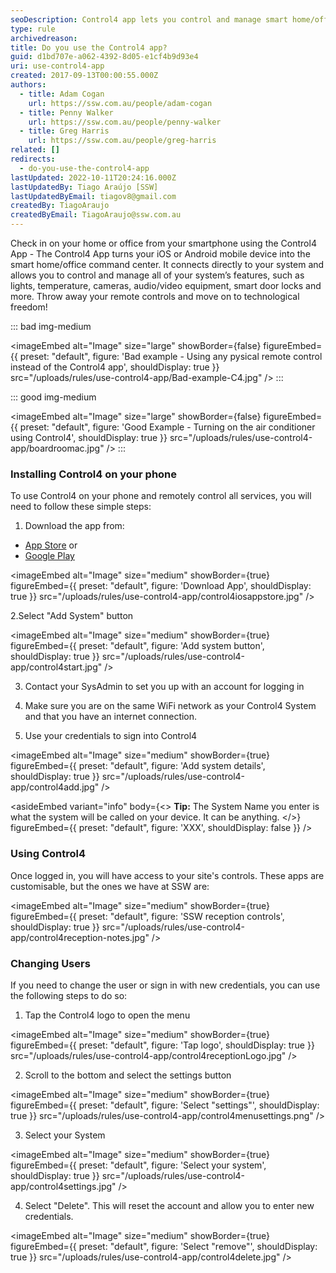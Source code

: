 ```yaml
---
seoDescription: Control4 app lets you control and manage smart home/office features from your smartphone, eliminating the need for physical remote controls.
type: rule
archivedreason:
title: Do you use the Control4 app?
guid: d1bd707e-a062-4392-8d05-e1cf4b9d93e4
uri: use-control4-app
created: 2017-09-13T00:00:55.000Z
authors:
  - title: Adam Cogan
    url: https://ssw.com.au/people/adam-cogan
  - title: Penny Walker
    url: https://ssw.com.au/people/penny-walker
  - title: Greg Harris
    url: https://ssw.com.au/people/greg-harris
related: []
redirects:
  - do-you-use-the-control4-app
lastUpdated: 2022-10-11T20:24:16.000Z
lastUpdatedBy: Tiago Araújo [SSW]
lastUpdatedByEmail: tiagov8@gmail.com
createdBy: TiagoAraujo
createdByEmail: TiagoAraujo@ssw.com.au
---
```


Check in on your home or office from your smartphone using the Control4 App - The Control4 App turns your iOS or Android mobile device into the smart home/office command center. It connects directly to your system and allows you to control and manage all of your system’s features, such as lights, temperature, cameras, audio/video equipment, smart door locks and more.
Throw away your remote controls and move on to technological freedom!

::: bad img-medium

<imageEmbed
  alt="Image"
  size="large"
  showBorder={false}
  figureEmbed={{
    preset: "default",
    figure: 'Bad example - Using any pysical remote control instead of the Control4 app',
    shouldDisplay: true
  }}
  src="/uploads/rules/use-control4-app/Bad-example-C4.jpg"
/>
:::

::: good img-medium

<imageEmbed
  alt="Image"
  size="large"
  showBorder={false}
  figureEmbed={{
    preset: "default",
    figure: 'Good Example - Turning on the air conditioner using Control4',
    shouldDisplay: true
  }}
  src="/uploads/rules/use-control4-app/boardroomac.jpg"
/>
:::

### Installing Control4 on your phone

To use Control4 on your phone and remotely control all services, you will need to follow these simple steps:

1. Download the app from:

- [App Store](https://apps.apple.com/us/app/control4-for-os-3/id1320153814?ls=1) or
- [Google Play](https://play.google.com/store/apps/details?id=com.control4.app)

<imageEmbed
  alt="Image"
  size="medium"
  showBorder={true}
  figureEmbed={{
    preset: "default",
    figure: 'Download App',
    shouldDisplay: true
  }}
  src="/uploads/rules/use-control4-app/control4iosappstore.jpg"
/>

2.Select "Add System" button

<imageEmbed
  alt="Image"
  size="medium"
  showBorder={true}
  figureEmbed={{
    preset: "default",
    figure: 'Add system button',
    shouldDisplay: true
  }}
  src="/uploads/rules/use-control4-app/control4start.jpg"
/>

3. Contact your SysAdmin to set you up with an account for logging in

4. Make sure you are on the same WiFi network as your Control4 System and that you have an internet connection.

5. Use your credentials to sign into Control4

<imageEmbed
  alt="Image"
  size="medium"
  showBorder={true}
  figureEmbed={{
    preset: "default",
    figure: 'Add system details',
    shouldDisplay: true
  }}
  src="/uploads/rules/use-control4-app/control4add.jpg"
/>

<asideEmbed
  variant="info"
  body={<>
    **Tip:** The System Name you enter is what the system will be called on your device. It can be anything.
  </>}
  figureEmbed={{
    preset: "default",
    figure: 'XXX',
    shouldDisplay: false
  }}
/>

### Using Control4

Once logged in, you will have access to your site's controls. These apps are customisable, but the ones we have at SSW are:

<imageEmbed
  alt="Image"
  size="medium"
  showBorder={true}
  figureEmbed={{
    preset: "default",
    figure: 'SSW reception controls',
    shouldDisplay: true
  }}
  src="/uploads/rules/use-control4-app/control4reception-notes.jpg"
/>

### Changing Users

If you need to change the user or sign in with new credentials, you can use the following steps to do so:

1. Tap the Control4 logo to open the menu

<imageEmbed
  alt="Image"
  size="medium"
  showBorder={true}
  figureEmbed={{
    preset: "default",
    figure: 'Tap logo',
    shouldDisplay: true
  }}
  src="/uploads/rules/use-control4-app/control4receptionLogo.jpg"
/>

2. Scroll to the bottom and select the settings button

<imageEmbed
  alt="Image"
  size="medium"
  showBorder={true}
  figureEmbed={{
    preset: "default",
    figure: 'Select "settings"',
    shouldDisplay: true
  }}
  src="/uploads/rules/use-control4-app/control4menusettings.png"
/>

3. Select your System

<imageEmbed
  alt="Image"
  size="medium"
  showBorder={true}
  figureEmbed={{
    preset: "default",
    figure: 'Select your system',
    shouldDisplay: true
  }}
  src="/uploads/rules/use-control4-app/control4settings.jpg"
/>

4. Select "Delete". This will reset the account and allow you to enter new credentials.

<imageEmbed
  alt="Image"
  size="medium"
  showBorder={true}
  figureEmbed={{
    preset: "default",
    figure: 'Select "remove"',
    shouldDisplay: true
  }}
  src="/uploads/rules/use-control4-app/control4delete.jpg"
/>
